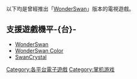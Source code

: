 以下均是曾經推出「[[WonderSwan|WonderSwan]]」版本的電視遊戲。

==支援遊戲機平-{台}-==
* [[WonderSwan|WonderSwan]]
* [[WonderSwan_Color|WonderSwan Color]]
* [[SwanCrystal|SwanCrystal]]

[[Category:各平台電子遊戲|Category:各平台電子遊戲]]
[[Category:掌机游戏|Category:掌机游戏]]
